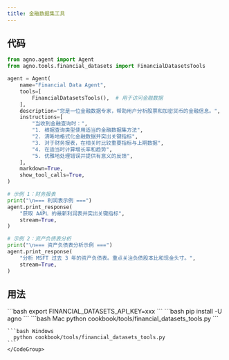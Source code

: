 ```yaml
---
title: 金融数据集工具
---
```


## 代码

```python cookbook/tools/financial_datasets_tools.py
from agno.agent import Agent
from agno.tools.financial_datasets import FinancialDatasetsTools

agent = Agent(
    name="Financial Data Agent",
    tools=[
        FinancialDatasetsTools(),  # 用于访问金融数据
    ],
    description="您是一位金融数据专家，帮助用户分析股票和加密货币的金融信息。",
    instructions=[
        "当收到金融查询时：",
        "1. 根据查询类型使用适当的金融数据集方法",
        "2. 清晰地格式化金融数据并突出关键指标",
        "3. 对于财务报表，在相关时比较重要指标与上期数据",
        "4. 在适当时计算增长率和趋势",
        "5. 优雅地处理错误并提供有意义的反馈",
    ],
    markdown=True,
    show_tool_calls=True,
)

# 示例 1：财务报表
print("\n=== 利润表示例 ===")
agent.print_response(
    "获取 AAPL 的最新利润表并突出关键指标",
    stream=True,
)

# 示例 2：资产负债表分析
print("\n=== 资产负债表分析示例 ===")
agent.print_response(
    "分析 MSFT 过去 3 年的资产负债表。重点关注负债股本比和现金头寸。",
    stream=True,
)

```

## 用法

<Steps>
  <Snippet file="create-venv-step.mdx" />

  <Step title="设置您的 API 凭证">
    ```bash
    export FINANCIAL_DATASETS_API_KEY=xxx
    ```
  </Step>

  <Step title="安装库">
    ```bash
    pip install -U agno
    ```
  </Step>

  <Step title="运行 Agent">
    <CodeGroup>
    ```bash Mac
      python cookbook/tools/financial_datasets_tools.py
    ```

    ```bash Windows
      python cookbook/tools/financial_datasets_tools.py
    ```
    </CodeGroup>
  </Step>
</Steps>
